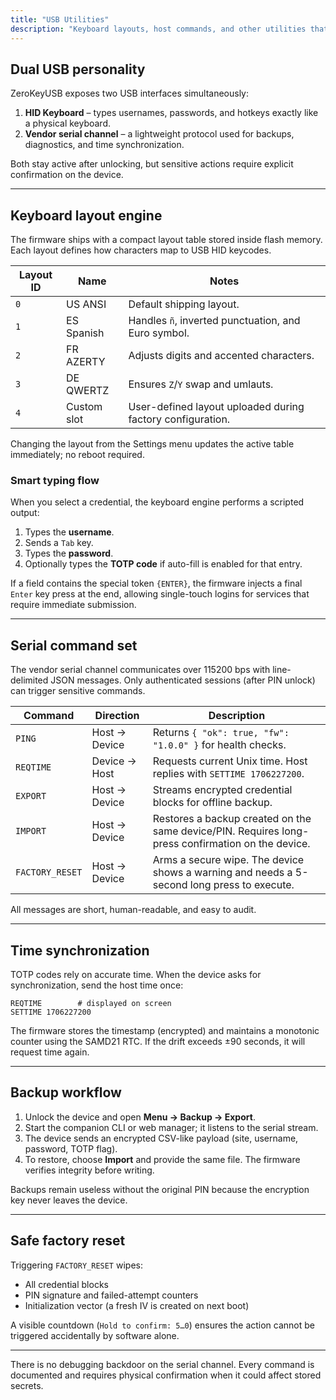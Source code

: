 ```yaml
---
title: "USB Utilities"
description: "Keyboard layouts, host commands, and other utilities that make ZeroKeyUSB versatile without sacrificing security."
---
```


## Dual USB personality

ZeroKeyUSB exposes two USB interfaces simultaneously:

1. **HID Keyboard** – types usernames, passwords, and hotkeys exactly like a physical keyboard.
2. **Vendor serial channel** – a lightweight protocol used for backups, diagnostics, and time synchronization.

Both stay active after unlocking, but sensitive actions require explicit confirmation on the device.

---

## Keyboard layout engine

The firmware ships with a compact layout table stored inside flash memory. Each layout defines how characters map to USB HID keycodes.

| Layout ID | Name        | Notes |
| --------- | ----------- | ----- |
| `0`       | US ANSI     | Default shipping layout. |
| `1`       | ES Spanish  | Handles `ñ`, inverted punctuation, and Euro symbol. |
| `2`       | FR AZERTY   | Adjusts digits and accented characters. |
| `3`       | DE QWERTZ   | Ensures `Z`/`Y` swap and umlauts. |
| `4`       | Custom slot | User-defined layout uploaded during factory configuration. |

Changing the layout from the Settings menu updates the active table immediately; no reboot required.

### Smart typing flow

When you select a credential, the keyboard engine performs a scripted output:

1. Types the **username**.
2. Sends a `Tab` key.
3. Types the **password**.
4. Optionally types the **TOTP code** if auto-fill is enabled for that entry.

If a field contains the special token `{ENTER}`, the firmware injects a final `Enter` key press at the end, allowing single-touch logins for services that require immediate submission.

---

## Serial command set

The vendor serial channel communicates over 115200 bps with line-delimited JSON messages.
Only authenticated sessions (after PIN unlock) can trigger sensitive commands.

| Command          | Direction | Description |
| ---------------- | ---------- | ----------- |
| `PING`           | Host → Device | Returns `{ "ok": true, "fw": "1.0.0" }` for health checks. |
| `REQTIME`        | Device → Host | Requests current Unix time. Host replies with `SETTIME 1706227200`. |
| `EXPORT`         | Host → Device | Streams encrypted credential blocks for offline backup. |
| `IMPORT`         | Host → Device | Restores a backup created on the same device/PIN. Requires long-press confirmation on the device. |
| `FACTORY_RESET`  | Host → Device | Arms a secure wipe. The device shows a warning and needs a 5-second long press to execute. |

All messages are short, human-readable, and easy to audit.

---

## Time synchronization

TOTP codes rely on accurate time. When the device asks for synchronization, send the host time once:

```
REQTIME        # displayed on screen
SETTIME 1706227200
```

The firmware stores the timestamp (encrypted) and maintains a monotonic counter using the SAMD21 RTC.
If the drift exceeds ±90 seconds, it will request time again.

---

## Backup workflow

1. Unlock the device and open **Menu → Backup → Export**.
2. Start the companion CLI or web manager; it listens to the serial stream.
3. The device sends an encrypted CSV-like payload (site, username, password, TOTP flag).
4. To restore, choose **Import** and provide the same file. The firmware verifies integrity before writing.

Backups remain useless without the original PIN because the encryption key never leaves the device.

---

## Safe factory reset

Triggering `FACTORY_RESET` wipes:

- All credential blocks
- PIN signature and failed-attempt counters
- Initialization vector (a fresh IV is created on next boot)

A visible countdown (`Hold to confirm: 5…0`) ensures the action cannot be triggered accidentally by software alone.

---

<Note>
There is no debugging backdoor on the serial channel. Every command is documented and requires physical confirmation when it could affect stored secrets.
</Note>
